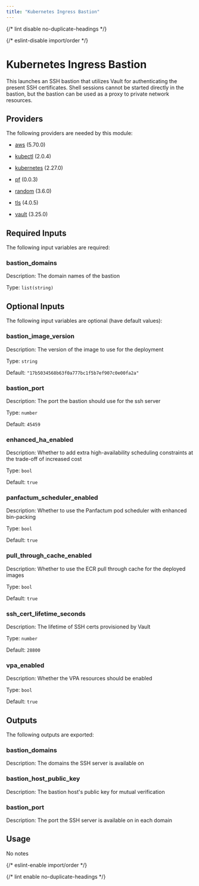 ```yaml
---
title: "Kubernetes Ingress Bastion"
---
```



{/* lint disable no-duplicate-headings */}

{/* eslint-disable import/order */}

<ModuleHeader
  name="kube_bastion"
  sourceHref="https://github.com/Panfactum/stack/tree/__PANFACTUM_VERSION_EDGE__/packages/infrastructure/kube_bastion"
  status="stable"
  type="direct"
/>

# Kubernetes Ingress Bastion

This launches an SSH bastion that utilizes Vault for authenticating the present SSH certificates.
Shell sessions cannot be started directly in the bastion, but the bastion can be used as a proxy
to private network resources.

## Providers

The following providers are needed by this module:

- [aws](https://registry.terraform.io/providers/hashicorp/aws/5.70.0/docs) (5.70.0)

- [kubectl](https://registry.terraform.io/providers/alekc/kubectl/2.0.4/docs) (2.0.4)

- [kubernetes](https://registry.terraform.io/providers/hashicorp/kubernetes/2.27.0/docs) (2.27.0)

- [pf](https://registry.terraform.io/providers/panfactum/pf/0.0.3/docs) (0.0.3)

- [random](https://registry.terraform.io/providers/hashicorp/random/3.6.0/docs) (3.6.0)

- [tls](https://registry.terraform.io/providers/hashicorp/tls/4.0.5/docs) (4.0.5)

- [vault](https://registry.terraform.io/providers/hashicorp/vault/3.25.0/docs) (3.25.0)

## Required Inputs

The following input variables are required:

### bastion_domains

Description: The domain names of the bastion

Type: `list(string)`

## Optional Inputs

The following input variables are optional (have default values):

### bastion_image_version

Description: The version of the image to use for the deployment

Type: `string`

Default: `"17b5034568b63f0a777bc1f5b7ef907c0e00fa2a"`

### bastion_port

Description: The port the bastion should use for the ssh server

Type: `number`

Default: `45459`

### enhanced_ha_enabled

Description: Whether to add extra high-availability scheduling constraints at the trade-off of increased cost

Type: `bool`

Default: `true`

### panfactum_scheduler_enabled

Description: Whether to use the Panfactum pod scheduler with enhanced bin-packing

Type: `bool`

Default: `true`

### pull_through_cache_enabled

Description: Whether to use the ECR pull through cache for the deployed images

Type: `bool`

Default: `true`

### ssh_cert_lifetime_seconds

Description: The lifetime of SSH certs provisioned by Vault

Type: `number`

Default: `28800`

### vpa_enabled

Description: Whether the VPA resources should be enabled

Type: `bool`

Default: `true`

## Outputs

The following outputs are exported:

### bastion_domains

Description: The domains the SSH server is available on

### bastion_host_public_key

Description: The bastion host's public key for mutual verification

### bastion_port

Description: The port the SSH server is available on in each domain

## Usage

No notes

{/* eslint-enable import/order */}

{/* lint enable no-duplicate-headings */}
